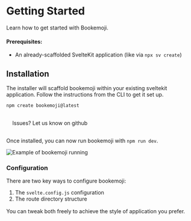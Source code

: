 <script context="module"></script>

# Getting Started

Learn how to get started with Bookemoji.

#### Prerequisites:

- An already-scaffolded SvelteKit application (like via `npx sv create`)

## Installation

The installer will scaffold bookemoji within your existing sveltekit application.
Follow the instructions from the CLI to get it set up.

```js
npm create bookemoji@latest
```

<div style="padding: 1rem">Issues? Let us know on github</div>

Once installed, you can now run bookemoji with `npm run dev`.

![Example of bookemoji running](/running-bookemoji.png)

### Configuration

There are two key ways to configure bookemoji:

1. The `svelte.config.js` configuration
2. The route directory structure

<p style="margin-top: 1rem">You can tweak both freely to achieve the style of application you prefer.</p>

